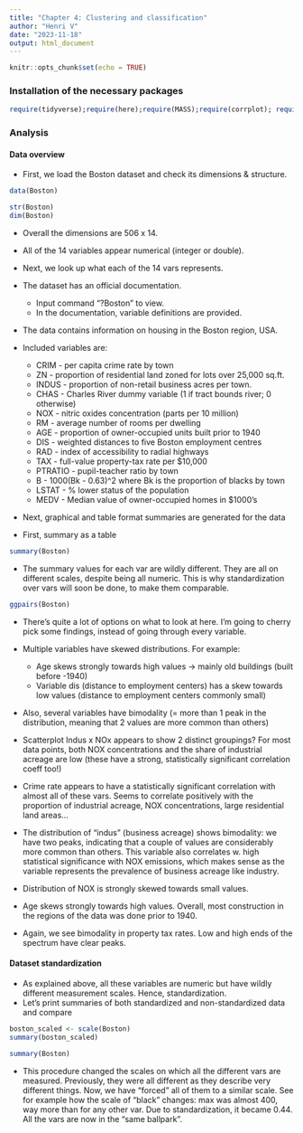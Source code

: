 ```yaml
---
title: "Chapter 4: Clustering and classification"
author: "Henri V"
date: "2023-11-18"
output: html_document
---
```


```r
knitr::opts_chunk$set(echo = TRUE)
```



### Installation of the necessary packages

```r

require(tidyverse);require(here);require(MASS);require(corrplot); require(GGally)

```


### Analysis

#### Data overview

* First, we load the Boston dataset and check its dimensions & structure.  

```r
data(Boston)

str(Boston)
dim(Boston)
```
  * Overall the dimensions are 506 x 14. 
  * All of the 14 variables appear numerical (integer or double).
  * Next, we look up what each of the 14 vars represents. 
  * The dataset has an official documentation. 
      * Input command "?Boston" to view. 
      * In the documentation, variable definitions are provided. 
  * The data contains information on housing in the Boston region, USA. 
  * Included variables are:
      * CRIM - per capita crime rate by town
      * ZN - proportion of residential land zoned for lots over 25,000 sq.ft.
      * INDUS - proportion of non-retail business acres per town.
      * CHAS - Charles River dummy variable (1 if tract bounds river; 0 otherwise)
      * NOX - nitric oxides concentration (parts per 10 million)
      * RM - average number of rooms per dwelling
      * AGE - proportion of owner-occupied units built prior to 1940
      * DIS - weighted distances to five Boston employment centres
      * RAD - index of accessibility to radial highways
      * TAX - full-value property-tax rate per $10,000
      * PTRATIO - pupil-teacher ratio by town
      * B - 1000(Bk - 0.63)^2 where Bk is the proportion of blacks by town
      * LSTAT - % lower status of the population
      * MEDV - Median value of owner-occupied homes in $1000's
      
* Next, graphical and table format summaries are generated for the data

* First, summary as a table
```r
summary(Boston)
```

* The summary values for each var are wildly different. They are all on different scales, despite being all numeric. This is why standardization over vars will soon be done, to make them comparable.  

```r
ggpairs(Boston)
```


* There's quite a lot of options on what to look at here. I'm going to cherry pick some findings, instead of going through every variable. 

* Multiple variables have skewed distributions. For example:
  * Age skews strongly towards high values -> mainly old buildings (built before -1940)
  * Variable dis (distance to employment centers) has a skew towards low values (distance to employment centers commonly small)
* Also, several variables have bimodality (= more than 1 peak in the distribution, meaning that 2 values are more common than others)
* Scatterplot Indus x NOx appears to show 2 distinct groupings? For most data points, both NOX concentrations and the share of industrial acreage are low (these have a strong, statistically significant correlation coeff too!)  

* Crime rate appears to have a statistically significant correlation with almost all of these vars. Seems to correlate positively with the proportion of industrial acreage, NOX concentrations, large residential land areas...
* The distribution of "indus" (business acreage) shows bimodality: we have two peaks, indicating that a couple of values are considerably more common than others. This variable also correlates w. high statistical significance with NOX emissions, which makes sense as the variable represents the prevalence of business acreage like industry. 
* Distribution of NOX is strongly skewed towards small values.

* Age skews strongly towards high values. Overall, most construction in the regions of the data was done prior to 1940. 
* Again, we see bimodality in property tax rates. Low and high ends of the spectrum have clear peaks. 


#### Dataset standardization      

* As explained above, all these variables are numeric but have wildly different measurement scales. Hence, standardization. 
* Let's print summaries of both standardized and non-standardized data and compare

```r


boston_scaled <- scale(Boston)
summary(boston_scaled)

```


```r
summary(Boston)
```
* This procedure changed the scales on which all the different vars are measured. Previously, they were all different as they describe very different things. Now, we have "forced" all of them to a similar scale. See for example how the scale of "black" changes: max was almost 400, way more than for any other var. Due to standardization, it became 0.44. All the vars are now in the "same ballpark". 





